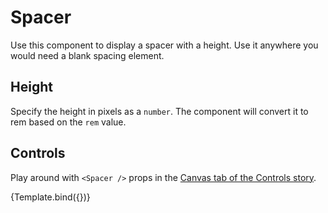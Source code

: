 

<Meta title="Components/Atoms/Spacer" component={Spacer} />

# Spacer

Use this component to display a spacer with a height. Use it anywhere you would need a blank spacing element.

<Canvas>
  <Story name="Component">
    <Spacer pxHeight={100} />
  </Story>
</Canvas>

## Height

Specify the height in pixels as a `number`. The component will convert it to rem based on the `rem` value.

<Canvas>
  <Story name="Height">
    <Spacer pxHeight={400} />
  </Story>
</Canvas>

## Controls

Play around with `<Spacer />` props in the [Canvas tab of the Controls story](?path=/story/design-system-atoms-spacer--controls).


<Canvas>
  <Story
    name="Controls"
    args={{
      pxHeight: 100
    }}
  >
    {Template.bind({})}
  </Story>
</Canvas>
